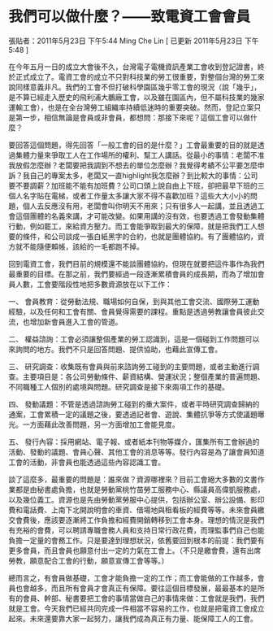 # 我們可以做什麼？——致電資工會會員

張貼者：2011年5月23日 下午5:44 Ming Che Lin  [ 已更新 2011年5月23日 下午5:48 ]

在今年五月一日的成立大會後不久，台灣電子電機資訊產業工會收到登記證書，終於正式成立了。電資工會的成立不只對科技業的勞工很重要，對整個台灣的勞工來說同樣意義非凡。我們的工會不但打破科學園區幾乎零工會的現況（說「幾乎」，是不算已經走入歷史的飛利浦大鵬廠工會，以及雖在園區內，但不屬科技業的幾家運輸工會），也是在全台灣勞工組織率持續低迷時的重要突破。然而，登記立案只是第一步，相信無論是會員或非會員，都想問：那接下來呢？這個工會可以做什麼？  

要回答這個問題，得先回答「一般工會的目的是什麼？」工會最重要的目的就是透過集體力量來爭取工人在工作場所的權利、幫工人講話。從最小的事情：老闆不准我放假怎麼辦？老闆要把我調到不想去的單位怎麼辦？我覺得考績不公平要怎麼申訴？我自己的專案太多，老闆又一直highlight我怎麼辦？到比較大的事情：公司要不要調薪？加班能不能有加班費？公司口頭上說自由上下班，卻把最早下班的三個人名字貼在電梯，或者工作量太多讓大家不得不喜歡加班？這些大大小小的問題，個人去反應沒有用，老闆會叫你明天不用來；只有很多人一起講，並且透過工會這個團體的名義來講，才可能改變。如果用講的沒有效，也要透過工會發動集體行動，例如罷工，來給資方壓力。而工會能爭取到最大的保障，就是把我們工人想要的條件，和公司談成一張白紙黑字的合約，也就是團體協約。有了團體協約，資方就不能隨便賴帳，該給的一毛都跑不掉。  

回到電資工會，我們目前的規模還不能談團體協約，但現在就要把這件事作為我們最重要的目標。在那之前，我們要經過一段逐漸累積會員的成長期，而為了增加會員人數，工會要階段性地把多數資源放在以下工作：  

一、 會員教育：從勞動法規、職場如何自保，到與其他工會交流、國際勞工運動經驗，以及任何和工會有關、會員覺得需要的課程。重點是透過勞教讓會員彼此交流，也增加新會員進入工會的管道。  

二、 權益諮詢：工會必須讓整個產業的勞工認識到，這是一個碰到工作問題可以來詢問的地方。我們不只是回答問題、提供協助，也藉此宣傳工會。  

三、 研究調查：收集既有會員與前來諮詢勞工碰到的主要問題，或者主動進行調查。主要項目是：各公司勞動條件、薪資結構、營運狀況；整個產業的普遍問題、不同職種工人個別的處境與問題。研究調查是接下來兩項工作的基礎。  

四、 發動議題：不管是透過諮詢勞工碰到的重大案件，或者平時研究調查歸納的通案，工會累積一定的議題之後，要透過記者會、遊說、集體抗爭等方式使議題曝光。一方面藉此改善問題，另一方面增加工會能見度。  

五、 發行內容：採用網站、電子報、或者紙本刊物等媒介，匯集所有工會辦過的活動、發動的議題、會員心聲、其他工會的消息等等。發行內容是為了讓會員知道工會的活動，非會員也能透過這些內容認識工會。  

談了這麼多，最重要的問題是：誰來做？資源哪裡來？目前工會絕大多數的文書作業都是由秘書處負擔，也就是勞動黨桃竹苗勞工服務中心、縣議員高偉凱服務處，以及幾位義工。資源也是先由勞動黨勞服中心提供，包括辦公室、辦公設備、影印費和電話費、上南下北開說明會的車資、借場地與租看板的經費等等。未來會員繳交會費後，應該要逐漸將工作負擔和經費開銷轉移到工會本身。理想的情況是我們有充裕的會費，可以聘請專職會務人員和支持日常行政花費，而理監事們自己也能負擔一定量的會務工作。只是要達到理想狀況，依舊要回到根本的前提：我們要有更多會員，而且會員也願意付出一定的力氣在工會上。（不只是繳會費，還有出席勞教，願意配合工會的行動，願意宣傳工會等等。）  

總而言之，有會員做基礎，工會才能負擔一定的工作；而工會能做的工作越多，會員也會越多，而且所有會員才會真正有保障。要往這個目標發展，最最基本的是所有的會員、幹部、秘書要把工會的事情當做自己的事情來做：工會就是我們，我們就是工會。今天我們已經共同完成一件相當不容易的工作，也就是把電資工會成立起來。未來還要靠大家一起努力，讓我們成為真正有力量、能保障工人的工會。